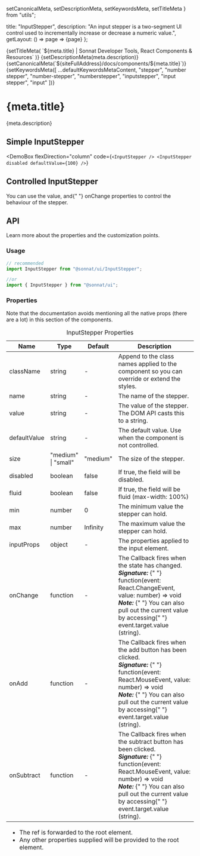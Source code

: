   setCanonicalMeta,
  setDescriptionMeta,
  setKeywordsMeta,
  setTitleMeta
} from "utils";

  title: "InputStepper",
  description:
    "An input stepper is a two-segment UI control used to incrementally increase or decrease a numeric value.",
  getLayout: () => page => <WithSidebar>{page}</WithSidebar>
};

<Head>
  {setTitleMeta(
    `${meta.title} | Sonnat Developer Tools, React Components & Resources`
  )}
  {setDescriptionMeta(meta.description)}
  {setCanonicalMeta(`${siteFullAddress}/docs/components/${meta.title}`)}
  {setKeywordsMeta([
    ...defaultKeywordsMetaContent,
    "stepper",
    "number stepper",
    "number-stepper",
    "numberstepper",
    "inputstepper",
    "input stepper",
    "input"
  ])}
</Head>

<h1>
  <span>{meta.title}</span>
  <AnchorButton anchorId="overview" />
  <PageEditButton href={`pages/docs/components/${meta.title}.mdx`} />
</h1>

<p>{meta.description}</p>

<h2>
  <span>Simple InputStepper</span>
  <AnchorButton anchorId="simple-stepper" />
</h2>

<DemoBox
  flexDirection="column"
  code={`<InputStepper />
<InputStepper disabled defaultValue={100} />`}
>
  <div className="demoSubject">
    <InputStepper />
  </div>
  <div className="demoSubject">
    <InputStepper disabled defaultValue={100} />
  </div>
</DemoBox>

<h2>
  <span>Controlled InputStepper</span>
  <AnchorButton anchorId="controlled-stepper" />
</h2>

<p>
  You can use the <inlineCode>value</inlineCode>, and{" "}
  <inlineCode>onChange</inlineCode> properties to control the behaviour of the
  stepper.
</p>

<InputStepperControlledDemo />

<h2>
  <span>API</span>
  <AnchorButton anchorId="api" />
</h2>

<p>Learn more about the properties and the customization points.</p>

<h3>
  <span>Usage</span>
  <AnchorButton anchorId="usage" />
</h3>

```typescript
// recommended
import InputStepper from "@sonnat/ui/InputStepper";

//or
import { InputStepper } from "@sonnat/ui";
```

<h3>
  <span>Properties</span>
  <AnchorButton anchorId="properties" />
</h3>

<p>
  Note that the documentation avoids mentioning all the native props (there are
  a lot) in this section of the components.
</p>

<table cols={4}>
  <caption>InputStepper Properties</caption>
  <thead>
    <tr>
      <th>Name</th>
      <th>Type</th>
      <th>Default</th>
      <th>Description</th>
    </tr>
  </thead>
  <tbody>
    <tr>
      <td>className</td>
      <td>string</td>
      <td>-</td>
      <td>
        Append to the class names applied to the component so you can override
        or extend the styles.
      </td>
    </tr>
    <tr>
      <td>name</td>
      <td>string</td>
      <td>-</td>
      <td>The name of the stepper.</td>
    </tr>
    <tr>
      <td>value</td>
      <td>string</td>
      <td>-</td>
      <td>The value of the stepper. The DOM API casts this to a string.</td>
    </tr>
    <tr>
      <td>defaultValue</td>
      <td>string</td>
      <td>-</td>
      <td>The default value. Use when the component is not controlled.</td>
    </tr>
    <tr>
      <td>size</td>
      <td>
        "medium"
        <br />| "small"
      </td>
      <td>"medium"</td>
      <td>The size of the stepper.</td>
    </tr>
    <tr>
      <td>disabled</td>
      <td>boolean</td>
      <td>false</td>
      <td>
        If <inlineCode>true</inlineCode>, the field will be disabled.
      </td>
    </tr>
    <tr>
      <td>fluid</td>
      <td>boolean</td>
      <td>false</td>
      <td>
        If <inlineCode>true</inlineCode>, the field will be fluid (max-width:
        100%)
      </td>
    </tr>
    <tr>
      <td>min</td>
      <td>number</td>
      <td>0</td>
      <td>The minimum value the stepper can hold.</td>
    </tr>
    <tr>
      <td>max</td>
      <td>number</td>
      <td>Infinity</td>
      <td>The maximum value the stepper can hold.</td>
    </tr>
    <tr>
      <td>inputProps</td>
      <td>object</td>
      <td>-</td>
      <td>
        The properties applied to the <inlineCode>input</inlineCode> element.
      </td>
    </tr>
    <tr>
      <td>onChange</td>
      <td>function</td>
      <td>-</td>
      <td>
        The Callback fires when the state has changed.
        <br />
        <em>
          <strong>Signature:</strong>
        </em>{" "}
        <inlineCode>
          function(event: React.ChangeEvent, value: number) => void
        </inlineCode>
        <br />
        <em>
          <strong>Note:</strong>
        </em>{" "}
        You can also pull out the current value by accessing{" "}
        <inlineCode>event.target.value</inlineCode> (string).
      </td>
    </tr>
    <tr>
      <td>onAdd</td>
      <td>function</td>
      <td>-</td>
      <td>
        The Callback fires when the add button has been clicked.
        <br />
        <em>
          <strong>Signature:</strong>
        </em>{" "}
        <inlineCode>
          function(event: React.MouseEvent, value: number) => void
        </inlineCode>
        <br />
        <em>
          <strong>Note:</strong>
        </em>{" "}
        You can also pull out the current value by accessing{" "}
        <inlineCode>event.target.value</inlineCode> (string).
      </td>
    </tr>
    <tr>
      <td>onSubtract</td>
      <td>function</td>
      <td>-</td>
      <td>
        The Callback fires when the subtract button has been clicked.
        <br />
        <em>
          <strong>Signature:</strong>
        </em>{" "}
        <inlineCode>
          function(event: React.MouseEvent, value: number) => void
        </inlineCode>
        <br />
        <em>
          <strong>Note:</strong>
        </em>{" "}
        You can also pull out the current value by accessing{" "}
        <inlineCode>event.target.value</inlineCode> (string).
      </td>
    </tr>
  </tbody>
  <tfoot>
    <tr>
      <td colSpan="4">
        <ul>
          <li>
            The <inlineCode>ref</inlineCode> is forwarded to the root element.
          </li>
          <li>
            Any other properties supplied will be provided to the root element.
          </li>
        </ul>
      </td>
    </tr>
  </tfoot>
</table>
